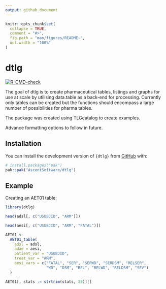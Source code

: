 ```yaml
---
output: github_document
---
```


```r
knitr::opts_chunk$set(
  collapse = TRUE,
  comment = "#>",
  fig.path = "man/figures/README-",
  out.width = "100%"
)
```

# dtlg

<!-- badges: start -->
  [![R-CMD-check](https://github.com/AscentSoftware/dtlg/actions/workflows/R-CMD-check.yaml/badge.svg)](https://github.com/AscentSoftware/dtlg/actions/workflows/R-CMD-check.yaml)
  <!-- badges: end -->

The goal of dtlg is to create pharmaceutical tables, listings and graphs for use
at scale by utilising data.table as a back-end for processing. Currently only
tables can be created but the functions should encompass a large number of
possibilities for pharma tables.

The package was created using TLGcatalog to create examples.

Advance formatting options to follow in future.

## Installation

You can install the development version of `{dtlg}` from
[GitHub](https://github.com/) with:

``` r
# install.packages("pak")
pak::pak("AscentSoftware/dtlg")
```

## Example

Creating an AET01 table:

```r
library(dtlg)

head(adsl[, c("USUBJID", "ARM")])

head(aesi[, c("USUBJID", "ARM", "FATAL")])

AET01 <-
  AET01_table(
    adsl = adsl,
    adae = aesi,
    patient_var = "USUBJID",
    treat_var = "ARM",
    aesi_vars = c("FATAL", "SER", "SERWD", "SERDSM", "RELSER",
                  "WD", "DSM", "REL", "RELWD", "RELDSM", "SEV")
  )

AET01[, stats := strtrim(stats, 35)][]
```

